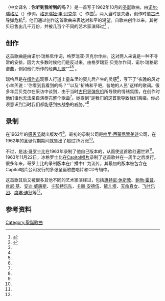 '''{{lang|en|Do You Hear What I Hear?}}'''（中文译名：'''你听到我听到的吗？'''）是一首写于1962年10月的[[圣诞|圣诞]]歌曲，由[[诺尔·瑞格尼|诺尔·瑞格尼]]（{{lang|en|Noel Regney}}）作词，[[格罗瑞娅·申·贝克尔|格罗瑞娅·申·贝克尔]]（{{lang|en|Gloria Shayne Baker}}）作曲<ref name=lat>{{cite news|first=Claire|last=Noland|title=Gloria Shayne Baker, 84; helped write 'Do You Hear What I Hear?'|url=http://www.latimes.com/news/printedition/california/la-me-baker15mar15,1,5183413.story|work=[[洛杉矶时报|洛杉矶时报]]|publisher=|date=2008-03-15|accessdate=2008-03-23|deadurl=yes|archiveurl=https://web.archive.org/web/20080327191938/http://www.latimes.com/news/printedition/california/la-me-baker15mar15%2C1%2C5183413.story|archivedate=2008-03-27}}</ref>。两人当时是夫妻，创作时值[[古巴导弹危机|古巴导弹危机]]<ref name=nyt>{{cite news|first=Margalit|last=Fox|title=Gloria Shayne Baker, Composer and Lyricist, Dies at 84|url=http://www.nytimes.com/2008/03/11/arts/11baker.html?ref=arts|work=[[纽约时报|纽约时报]]|publisher=|date=2008-03-11|accessdate=2008-03-23|archive-date=2013-03-12|archive-url=https://web.archive.org/web/20130312225813/http://www.nytimes.com/2008/03/11/arts/11baker.html?ref=arts|dead-url=no}}</ref>，他们通过创作这首歌曲来表达对和平的渴望。自歌曲创作以来，其拷贝已售出几千万份，并被几百个不同的艺术家演绎过<ref name=nyt/> 。

== 创作 ==

这首歌曲是由诺尔·瑞格尼作词，格罗瑞亚·贝克尔作曲。这对两人来说是一种不寻常的安排，因为大多数时候他们是反过来，由格罗瑞亚·贝克尔作词，诺尔·瑞格尼谱曲，例如他们所作的经典[[儿歌|儿歌]]“{{lang|en|Rain Rain Go Away}}”<ref name=lat/><ref name=nyt/> 。

瑞格尼是在[[纽约市|纽约市]]观察人行道上童车里的婴儿后产生的灵感<ref name=lat/>，写下了“夜晚的风对小羊羔说：'你看到我看到的吗？'”以及“祈祷和平吧，各地的人民”这样的歌词。很多年后贝克尔在采访中谈到，由于当时[[古巴导弹危机|古巴导弹危机]]所导致的情绪氛围，在创作时他们谁也无法亲自演奏完整个歌曲<ref name=lat/>。她提到“是我们的这首歌导致我们离婚。你必须意识到当时我们都能感到[[核战争|核战争]]的威胁。”<ref name=lat/>

== 录制 ==

{{lang|en|Do you hear what I hear?}}在1962年的[[感恩节|感恩节]]就出版发行<ref name=lat/>，最初的录制公司是[[哈里·西蒙尼赞美诗|哈里·西蒙尼赞美诗]]公司，在1962年的圣诞假期期间就售出了超过25万张<ref name=lat/>。

不过，是[[冰·哥罗士比|冰·哥罗士比]]在1963年录制了他自己版本的{{lang|en|Do you hear what I hear?}}，从而使这首歌红遍世界<ref name=lat/>。1963年11月22日，冰格罗士比在[[Capitol唱片|Capitol唱片]]录制了这首歌并在一周半之后发行。很多年来，哥罗士比的录制版本在广播中广为流传，其最初的版本被包含在Capitol唱片公司发行的多张圣诞歌曲唱片和CD专辑中。

这首歌其后又被很多其他不同的艺术家演绎过，包括[[惠特尼·休斯敦|惠特尼·休斯敦]]、[[鲍勃·霍普|鲍勃·霍普]]、[[肯尼·基|肯尼·基]]、[[安迪·威廉斯|安迪·威廉斯]]、[[卡彭特乐队|卡彭特乐队]]、[[卡丽·安德伍|卡丽·安德伍]]、[[黛儿塔|黛儿塔]]、[[天命真女|天命真女]]、[[飞叶乐团|飞叶乐团]]、[[席琳·迪翁|席琳·迪翁]]等<ref name=nyt/>。

== 参考资料 ==
{{reflist}}

[[Category:聖誕歌曲|Category:聖誕歌曲]]